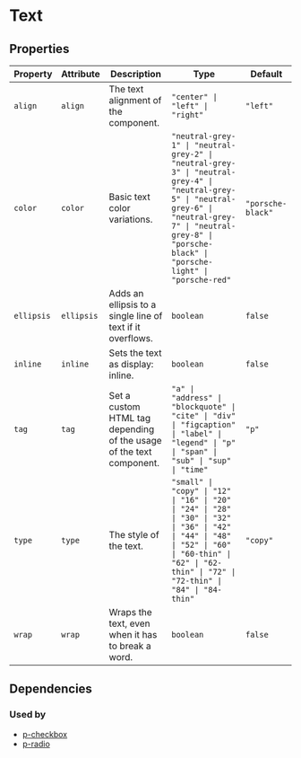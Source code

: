 # Text



<!-- Auto Generated Below -->


## Properties

| Property   | Attribute  | Description                                                         | Type                                                                                                                                                                                                                  | Default           |
| ---------- | ---------- | ------------------------------------------------------------------- | --------------------------------------------------------------------------------------------------------------------------------------------------------------------------------------------------------------------- | ----------------- |
| `align`    | `align`    | The text alignment of the component.                                | `"center" \| "left" \| "right"`                                                                                                                                                                                       | `"left"`          |
| `color`    | `color`    | Basic text color variations.                                        | `"neutral-grey-1" \| "neutral-grey-2" \| "neutral-grey-3" \| "neutral-grey-4" \| "neutral-grey-5" \| "neutral-grey-6" \| "neutral-grey-7" \| "neutral-grey-8" \| "porsche-black" \| "porsche-light" \| "porsche-red"` | `"porsche-black"` |
| `ellipsis` | `ellipsis` | Adds an ellipsis to a single line of text if it overflows.          | `boolean`                                                                                                                                                                                                             | `false`           |
| `inline`   | `inline`   | Sets the text as display: inline.                                   | `boolean`                                                                                                                                                                                                             | `false`           |
| `tag`      | `tag`      | Set a custom HTML tag depending of the usage of the text component. | `"a" \| "address" \| "blockquote" \| "cite" \| "div" \| "figcaption" \| "label" \| "legend" \| "p" \| "span" \| "sub" \| "sup" \| "time"`                                                                             | `"p"`             |
| `type`     | `type`     | The style of the text.                                              | `"small" \| "copy" \| "12" \| "16" \| "20" \| "24" \| "28" \| "30" \| "32" \| "36" \| "42" \| "44" \| "48" \| "52" \| "60" \| "60-thin" \| "62" \| "62-thin" \| "72" \| "72-thin" \| "84" \| "84-thin"`               | `"copy"`          |
| `wrap`     | `wrap`     | Wraps the text, even when it has to break a word.                   | `boolean`                                                                                                                                                                                                             | `false`           |


## Dependencies

### Used by

 - [p-checkbox](#/form/checkbox)
 - [p-radio](#/form/radio)